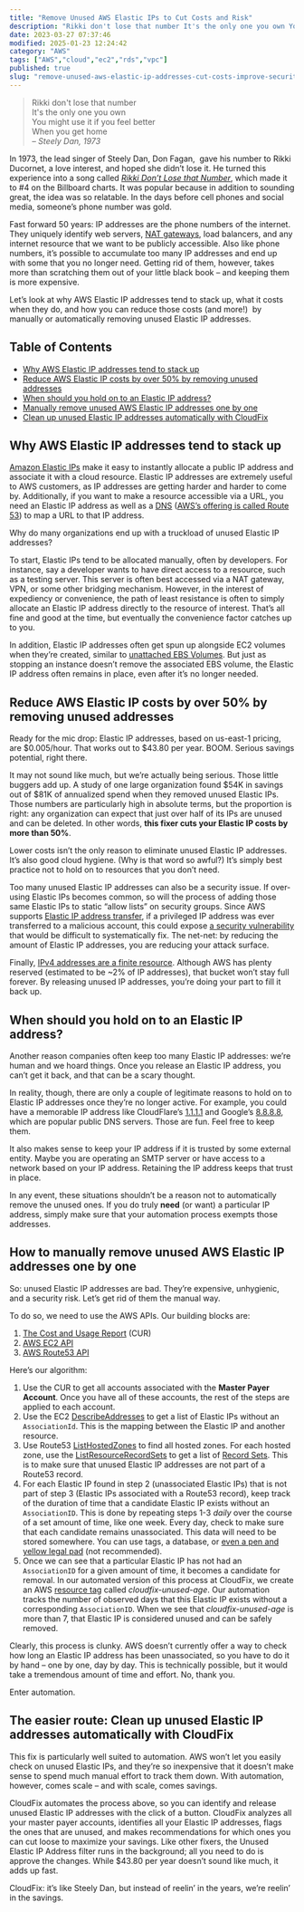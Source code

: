 ```yaml
---
title: "Remove Unused AWS Elastic IPs to Cut Costs and Risk"
description: "Rikki don't lose that number It's the only one you own You might use it if you feel better When you get home – Steely Dan, 1973 In 1973, the lead singer of Stee..."
date: 2023-03-27 07:37:46
modified: 2025-01-23 12:24:42
category: "AWS"
tags: ["AWS","cloud","ec2","rds","vpc"]
published: true
slug: "remove-unused-aws-elastic-ip-addresses-cut-costs-improve-security"
---
```


> Rikki don't lose that number  
> It's the only one you own  
> You might use it if you feel better  
> When you get home  
> _– Steely Dan, 1973_

In 1973, the lead singer of Steely Dan, Don Fagan,  gave his number to Rikki Ducornet, a love interest, and hoped she didn’t lose it. He turned this experience into a song called _[Rikki Don’t Lose that Number](https://www.youtube.com/watch?v=UfZWp-hGCdA)_, which made it to #4 on the Billboard charts. It was popular because in addition to sounding great, the idea was so relatable. In the days before cell phones and social media, someone’s phone number was gold. 

Fast forward 50 years: IP addresses are the phone numbers of the internet. They uniquely identify web servers, [NAT gateways](https://docs.aws.amazon.com/vpc/latest/userguide/vpc-nat-gateway.html), load balancers, and any internet resource that we want to be publicly accessible. Also like phone numbers, it’s possible to accumulate too many IP addresses and end up with some that you no longer need. Getting rid of them, however, takes more than scratching them out of your little black book – and keeping them is more expensive.

Let’s look at why AWS Elastic IP addresses tend to stack up, what it costs when they do, and how you can reduce those costs (and more!)  by manually or automatically removing unused Elastic IP addresses.

## Table of Contents

-   [Why AWS Elastic IP addresses tend to stack up](#why-elastic-ips-stack-up)
-   [Reduce AWS Elastic IP costs by over 50% by removing unused addresses](#reduce-elastic-ip-cost)
-   [When should you hold on to an Elastic IP address?](#when-to-hold-on)
-   [Manually remove unused AWS Elastic IP addresses one by one](#manually-remove-ips)
-   [Clean up unused Elastic IP addresses automatically with CloudFix](#automate-with-cloudfix)

## Why AWS Elastic IP addresses tend to stack up

[Amazon Elastic IPs](https://docs.aws.amazon.com/AWSEC2/latest/UserGuide/elastic-ip-addresses-eip.html) make it easy to instantly allocate a public IP address and associate it with a cloud resource. Elastic IP addresses are extremely useful to AWS customers, as IP addresses are getting harder and harder to come by. Additionally, if you want to make a resource accessible via a URL, you need an Elastic IP address as well as a [DNS](https://en.wikipedia.org/wiki/Domain_Name_System) ([AWS’s offering is called Route 53](https://aws.amazon.com/route53/)) to map a URL to that IP address. 

Why do many organizations end up with a truckload of unused Elastic IP addresses?

To start, Elastic IPs tend to be allocated manually, often by developers. For instance, say a developer wants to have direct access to a resource, such as a testing server. This server is often best accessed via a NAT gateway, VPN, or some other bridging mechanism. However, in the interest of expediency or convenience, the path of least resistance is often to simply allocate an Elastic IP address directly to the resource of interest. That’s all fine and good at the time, but eventually the convenience factor catches up to you.

In addition, Elastic IP addresses often get spun up alongside EC2 volumes when they’re created, similar to [unattached EBS Volumes](/blog/reduce-aws-costs-deleting-unnecessary-ebs-volumes/). But just as stopping an instance doesn’t remove the associated EBS volume, the Elastic IP address often remains in place, even after it’s no longer needed.

## Reduce AWS Elastic IP costs by over 50% by removing unused addresses

Ready for the mic drop: Elastic IP addresses, based on us-east-1 pricing, are $0.005/hour. That works out to $43.80 per year. BOOM. Serious savings potential, right there.

It may not sound like much, but we’re actually being serious. Those little buggers add up. A study of one large organization found $54K in savings out of $81K of annualized spend when they removed unused Elastic IPs. Those numbers are particularly high in absolute terms, but the proportion is right: any organization can expect that just over half of its IPs are unused and can be deleted. In other words, **this fixer cuts your Elastic IP costs by more than 50%**.

Lower costs isn’t the only reason to eliminate unused Elastic IP addresses. It’s also good cloud hygiene. (Why is that word so awful?) It’s simply best practice not to hold on to resources that you don’t need. 

Too many unused Elastic IP addresses can also be a security issue. If over-using Elastic IPs becomes common, so will the process of adding those same Elastic IPs to static “allow lists” on security groups. Since AWS supports [Elastic IP address transfer](https://aws.amazon.com/about-aws/whats-new/2022/10/amazon-virtual-private-cloud-vpc-transfer-elastic-ip-addresses-between-aws-accounts/), if a privileged IP address was ever transferred to a malicious account, this could expose [a security vulnerability](https://www.darkreading.com/cloud/aws-elastic-ip-transfer-feature-cyberattackers-free-range) that would be difficult to systematically fix. The net-net: by reducing the amount of Elastic IP addresses, you are reducing your attack surface.

Finally, [IPv4 addresses are a finite resource](https://www.sidn.nl/en/news-and-blogs/ipv4-address-shortage-driving-internet-designers-to-despair). Although AWS has plenty reserved (estimated to be ~2% of IP addresses), that bucket won’t stay full forever. By releasing unused IP addresses, you’re doing your part to fill it back up. 

## When should you hold on to an Elastic IP address?

Another reason companies often keep too many Elastic IP addresses: we’re human and we hoard things. Once you release an Elastic IP address, you can’t get it back, and that can be a scary thought. 

In reality, though, there are only a couple of legitimate reasons to hold on to Elastic IP addresses once they’re no longer active. For example, you could have a memorable IP address like CloudFlare’s [1.1.1.1](https://www.cloudflare.com/learning/dns/what-is-1.1.1.1/) and Google’s [8.8.8.8](https://developers.google.com/speed/public-dns), which are popular public DNS servers. Those are fun. Feel free to keep them.

It also makes sense to keep your IP address if it is trusted by some external entity. Maybe you are operating an SMTP server or have access to a network based on your IP address. Retaining the IP address keeps that trust in place.

In any event, these situations shouldn’t be a reason not to automatically remove the unused ones. If you do truly **need** (or want) a particular IP address, simply make sure that your automation process exempts those addresses. 

## How to manually remove unused AWS Elastic IP addresses one by one

So: unused Elastic IP addresses are bad. They’re expensive, unhygienic, and a security risk. Let’s get rid of them the manual way.

To do so, we need to use the AWS APIs. Our building blocks are:

1.  [The Cost and Usage Report](https://docs.aws.amazon.com/cur/latest/userguide/what-is-cur.html) (CUR)
2.  [AWS EC2 API](https://docs.aws.amazon.com/AWSEC2/latest/APIReference/Welcome.html)
3.  [AWS Route53 API](https://docs.aws.amazon.com/Route53/latest/APIReference/Welcome.html)

Here’s our algorithm:

1.  Use the CUR to get all accounts associated with the **Master Payer Account**. Once you have all of these accounts, the rest of the steps are applied to each account.
2.  Use the EC2 [DescribeAddresses](https://docs.aws.amazon.com/AWSEC2/latest/APIReference/API_DescribeAddresses.html) to get a list of Elastic IPs without an `AssociationId`. This is the mapping between the Elastic IP and another resource.
3.  Use Route53 [ListHostedZones](https://docs.aws.amazon.com/Route53/latest/APIReference/API_ListHostedZones.html) to find all hosted zones. For each hosted zone, use the [ListResourceRecordSets](https://docs.aws.amazon.com/Route53/latest/APIReference/API_ListResourceRecordSets.html) to get a list of [Record Sets](https://docs.aws.amazon.com/Route53/latest/DeveloperGuide/rrsets-working-with.html). This is to make sure that unused Elastic IP addresses are not part of a Route53 record.
4.  For each Elastic IP found in step 2 (unassociated Elastic IPs) that is not part of step 3 (Elastic IPs associated with a Route53 record), keep track of the duration of time that a candidate Elastic IP exists without an `AssociationID`. This is done by repeating steps 1-3 _daily_ over the course of a set amount of time, like one week. Every day, check to make sure that each candidate remains unassociated. This data will need to be stored somewhere. You can use tags, a database, or [even a pen and yellow legal pad](https://science.howstuffworks.com/innovation/everyday-innovations/why-are-legal-pads-yellow.htm) (not recommended).
5.  Once we can see that a particular Elastic IP has not had an `AssociationID` for a given amount of time, it becomes a candidate for removal. In our automated version of this process at CloudFix, we create an AWS [resource tag](https://docs.aws.amazon.com/general/latest/gr/aws_tagging.html) called _cloudfix-unused-age_. Our automation tracks the number of observed days that this Elastic IP exists without a corresponding `AssociationID`. When we see that _cloudfix-unused-age_ is more than 7, that Elastic IP is considered unused and can be safely removed.

Clearly, this process is clunky. AWS doesn’t currently offer a way to check how long an Elastic IP address has been unassociated, so you have to do it by hand – one by one, day by day. This is technically possible, but it would take a tremendous amount of time and effort. No, thank you.

Enter automation. 

## The easier route: Clean up unused Elastic IP addresses automatically with CloudFix

This fix is particularly well suited to automation. AWS won’t let you easily check on unused Elastic IPs, and they’re so inexpensive that it doesn’t make sense to spend much manual effort to track them down. With automation, however, comes scale – and with scale, comes savings. 

CloudFix automates the process above, so you can identify and release unused Elastic IP addresses with the click of a button. CloudFix analyzes all your master payer accounts, identifies all your Elastic IP addresses, flags the ones that are unused, and makes recommendations for which ones you can cut loose to maximize your savings. Like other fixers, the Unused Elastic IP Address filter runs in the background; all you need to do is approve the changes. While $43.80 per year doesn’t sound like much, it adds up fast. 

CloudFix: it’s like Steely Dan, but instead of reelin’ in the years, we’re reelin’ in the savings.
